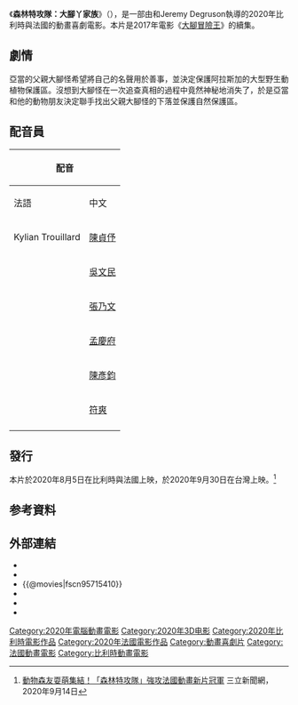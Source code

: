 {{noteTA
|G1=Show
|G2=Movie
}}

{{Infobox film
| name =  森林特攻隊：大腳丫家族
| original_name = {{lang|fr|''Bigfoot Family''}}
| image = 本圖為森林特攻隊：大腳ㄚ家族的海報。.jpg
| caption  = 電影海報
| director = {{link-en|班·史塔森|Ben Stassen}}<br />Jeremy Degruson
| producer = {{link-en|班·史塔森|Ben Stassen}}<br />Caroline Van Iseghem<br />Matthieu Zeller
| writer   = {{link-fr|鮑伯·巴龍|Bob Barlen}}<br />{{link-en|卡爾·布倫克爾|Cal Brunker}}
| based on =
| starring =  
| music = {{link-en|Puggy|Puggy}}
| cinematography = {{link-en|班·史塔森|Ben Stassen}}<br />Jeremy Degruson
| editing = 	
| production companies = {{link-en|nWave Pictures|nWave Pictures}}<br />{{link-en|Octopus tetricus|Octopus tetricus}}
| distributor   = [[Charades|Charades]]（比利時、法國）<br />[[可樂電影|可樂電影]]（台灣）
| released = {{Film date|2020|8|5|比利時、法國|2020|9|30|台灣|2021|8|6|中國}}
| runtime = 90分鐘
| country =  {{BEL}}<br />{{FRA}}
| language = [[法語|法語]]
| preceded_by = 《[[大腳冒險王|大腳冒險王]]》
| followed_by = 
| budget = 
| gross  = 969萬美元<ref name="BOM">{{cite web|url=https://www.boxofficemojo.com/title/tt9204164/|title=Bigfoot Family|publisher=[[Box_Office_Mojo|Box Office Mojo]]|accessdate=2020-08-05|archive-date=2021-09-11|archive-url=https://web.archive.org/web/20210911134028/https://www.boxofficemojo.com/title/tt9204164/|dead-url=no}}</ref>
| cn_name = 我的爸爸是森林之王2 
| hk_name = 
| tw_name = 森林特攻隊：大腳丫家族
| sg_name = 
}}
《'''森林特攻隊：大腳丫家族'''》（{{lang-en|''Bigfoot Family''}}），是一部由{{link-en|班·史塔森|Ben Stassen}}和Jeremy Degruson執導的2020年比利時與法國的動畫喜劇電影。本片是2017年電影《[[大腳冒險王|大腳冒險王]]》的續集。

== 劇情 ==
亞當的父親大腳怪希望將自己的名聲用於善事，並決定保護阿拉斯加的大型野生動植物保護區。沒想到大腳怪在一次追查真相的過程中竟然神秘地消失了，於是亞當和他的動物朋友決定聯手找出父親大腳怪的下落並保護自然保護區。

== 配音員 ==
{| class="wikitable"
!colspan=2|配音
!rowspan=2|角色
|-
!法語
!中文
|-
|Kylian Trouillard
|[[陳貞伃|陳貞伃]]
|亞當
|-
|{{Link-fr|亞歷克西斯·維克多|Alexis Victor}}
|[[吳文民|吳文民]]
|大腳怪
|-
|
|[[張乃文|張乃文]]
|雪麗
|-
|
|[[孟慶府|孟慶府]]
|崔波
|-
|
|[[陳彥鈞|陳彥鈞]]
|偉波
|-
|
|[[符爽|符爽]]
|康納
|-
|}

== 發行 ==
本片於2020年8月5日在比利時與法國上映，於2020年9月30日在台灣上映。<ref>[https://star.setn.com/news/814188 動物森友耍萌集結！「森林特攻隊」強攻法國動畫新片冠軍] {{Wayback|url=https://star.setn.com/news/814188 |date=20200923004843 }} 三立新聞網，2020年9月14日</ref>
== 参考資料 ==
{{Reflist|30em|refs}}
== 外部連結 ==
* {{IMDb title|9204164}}
* {{mojo title|9204164}}
* {{@movies|fscn95715410}}
* {{Yahoomovie id|10894}}
* {{douban|35177259}}
* {{Mtime|270731}}

[[Category:2020年電腦動畫電影|Category:2020年電腦動畫電影]]
[[Category:2020年3D电影|Category:2020年3D电影]]
[[Category:2020年比利時電影作品|Category:2020年比利時電影作品]]
[[Category:2020年法國電影作品|Category:2020年法國電影作品]]
[[Category:動畫喜劇片|Category:動畫喜劇片]]
[[Category:法國動畫電影|Category:法國動畫電影]]
[[Category:比利時動畫電影|Category:比利時動畫電影]]